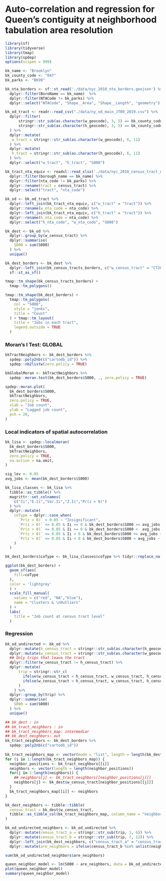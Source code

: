 # Auto-correlation and regression for Queen's contiguity at neighborhood tabulation area resolution

```r
library(sf)
library(tidyverse)
library(tmap)
library(spdep)
options(scipen = 999)
```

```r
bk_name <- "Brooklyn"
bk_county_code <- "047"
bk_parks <- "BK99"

bk_nta_borders <- sf::st_read('./data/nyc_2010_nta_borders.geojson') %>%
  dplyr::filter(BoroName == bk_name)  %>%
  dplyr::filter(NTACode != bk_parks) %>%
  dplyr::select("NTACode", "Shape__Area", "Shape__Length", "geometry")

bk_od_tract <- readr::read_csv("./data/ny_od_main_JT00_2019.csv") %>%
  dplyr::filter(
      stringr::str_sub(as.character(w_geocode), 3, 5) == bk_county_code &
      stringr::str_sub(as.character(h_geocode), 3, 5) == bk_county_code
  ) %>%
  dplyr::mutate(
   w_tract = stringr::str_sub(as.character(w_geocode), 6, 11)
  ) %>%
  dplyr::mutate(
   h_tract = stringr::str_sub(as.character(h_geocode), 6, 11)
  ) %>%
  dplyr::select("w_tract", "h_tract", "S000")
```
```r
bk_tract_nta_equiv <- readxl::read_xlsx('./data/nyc_2010_census_tract_nta_equiv.xlsx') %>%
  dplyr::filter(borough_name == bk_name) %>%
  dplyr::filter(nta_code != bk_parks) %>%
  dplyr::rename(tract = census_tract) %>%
  dplyr::select("tract", "nta_code")

bk_od <- bk_od_tract %>%
  dplyr::left_join(bk_tract_nta_equiv, c("w_tract" = "tract")) %>%
  dplyr::rename(w_nta_code = nta_code) %>%
  dplyr::left_join(bk_tract_nta_equiv, c("h_tract" = "tract")) %>%
  dplyr::rename(h_nta_code = nta_code) %>%
  dplyr::select("h_nta_code", "w_nta_code", "S000")
```

```r
bk_dest <- bk_od %>%
  dplyr::group_by(w_census_tract) %>%
  dplyr::summarise(
    S000 = sum(S000)
  ) %>%
  unique()

bk_dest_borders <- bk_dest %>%
  dplyr::left_join(bk_census_tracts_borders, c("w_census_tract" = "CT2010")) %>%
  sf::st_as_sf()

tmap::tm_shape(bk_census_tracts_borders) +
  tmap::tm_polygons()

tmap::tm_shape(bk_dest_borders) +
  tmap::tm_polygons(
    col = "S000",
    style = "jenks",
    title = "Count"
  ) + tmap::tm_layout(
    title = "Jobs in each tract",
    legend.outside = TRUE
  )
```

### Moran's I Test: GLOBAL
```r
bkTractNeighbors <- bk_dest_borders %>%
  spdep::poly2nb(c("cartodb_id")) %>%
  spdep::nb2listw(zero.policy = TRUE)

bkGlobalMoran <- bkTractNeighbors %>%
  spdep::moran.test(bk_dest_borders$S000, ., zero.policy = TRUE)

spdep::moran.plot(
  bk_dest_borders$S000,
  bkTractNeighbors,
  zero.policy = TRUE,
  xlab = "Job count",
  ylab = "Lagged job count",
  pch = 20,
)
```

### Local indicators of spatial autocorrelation
```r
bk_lisa <- spdep::localmoran(
  bk_dest_borders$S000,
  bkTractNeighbors,
  zero.policy = TRUE,
  na.action = na.omit,
)

sig_lev <- 0.05
avg_jobs <- mean(bk_dest_borders$S000)

bk_lisa_classes <- bk_lisa %>%
  tibble::as_tibble() %>%
  magrittr::set_colnames(
    c("Ii","E.Ii","Var.Ii","Z.Ii","Pr(z > 0)")
  ) %>%
  dplyr::mutate(
    coType = dplyr::case_when(
      `Pr(z > 0)` > 0.05 ~ "Insignificant",
      `Pr(z > 0)` <= 0.05 & Ii >= 0 & bk_dest_borders$S000 >= avg_jobs ~ "HH",
      `Pr(z > 0)` <= 0.05 & Ii >= 0 & bk_dest_borders$S000 <  avg_jobs ~ "LL",
      `Pr(z > 0)` <= 0.05 & Ii < 0 & bk_dest_borders$S000 >= avg_jobs ~ "HL",
      `Pr(z > 0)` <= 0.05 & Ii < 0 & bk_dest_borders$S000 < avg_jobs ~ "LH"
    )
  )

bk_dest_borders$coType <- bk_lisa_classes$coType %>% tidyr::replace_na("Insignificant")

ggplot(bk_dest_borders) +
  geom_sf(aes(
    fill=coType
  ),
  color = 'lightgrey'
  ) +
  scale_fill_manual(
    values = c("red", "NA","blue"),
    name = "Clusters & \nOutliers"
  ) +
  labs(
    title = "Job count at census tract level"
  )
```
### Regression
```r
bk_od_undirected <- bk_od %>%
  dplyr::mutate(h_census_tract = stringr::str_sub(as.character(h_geocode), 6, 11)) %>%
  dplyr::mutate(w_census_tract = stringr::str_sub(as.character(w_geocode), 6, 11)) %>%
  ## Only trips that leave the tract
  dplyr::filter(w_census_tract != h_census_tract) %>%
  dplyr::mutate(
      trip = stringr::str_c(
        ifelse(w_census_tract < h_census_tract, w_census_tract, h_census_tract),
        ifelse(w_census_tract > h_census_tract, w_census_tract, h_census_tract)
      )
    ) %>%
  dplyr::group_by(trip) %>%
  dplyr::summarise(
    S000 = sum(S000)
  ) %>%
  unique()

``` 
 
```r
## bk_dest : in
## bk_tract_neighbors : in
## bk_tract_neighbors_map: intermediar
## bk_dest_neighbors: out
bk_tract_neighbors <- bk_dest_borders %>%
  spdep::poly2nb(c("cartodb_id"))
  
bk_tract_neighbors_map <- vector(mode = "list", length = length(bk_dest$w_census_tract))
for (i in 1:length(bk_tract_neighbors_map)) {
  neighbor_positions <- bk_tract_neighbors[[i]]
  neighbors <- vector(length = length(neighbor_positions))
  for(j in 1:length(neighbors)) {
    ## neighbors[j] <- bk_tract_neighbors[[neighbor_positions[j]]]
    neighbors[j] <- bk_dest$w_census_tract[neighbor_positions[[j]]]
  }
  bk_tract_neighbors_map[[i]] <- neighbors
}

bk_dest_neighbors <- tibble::tibble(
  census_tract = bk_dest$w_census_tract,
  tibble::as_tibble_col(bk_tract_neighbors_map, column_name = "neighbors"),
)

bk_od_undirected_neighbors <- bk_od_undirected %>%
  dplyr::mutate(census_tract_a = stringr::str_sub(trip, 1, 6)) %>%
  dplyr::mutate(census_tract_b = stringr::str_sub(trip, 7, 12)) %>%
  dplyr::left_join(bk_dest_neighbors, c("census_tract_a" = "census_tract")) %>%
  dplyr::mutate(are_neighbors = ifelse(census_tract_b %in% unlist(neighbors), 1, 0))

sum(bk_od_undirected_neighbors$are_neighbors)

queen_neighbor_model <- lm(S000 ~ are_neighbors, data = bk_od_undirected_neighbors)
plot(queen_neighbor_model)
summary(queen_neighbor_model)
```

